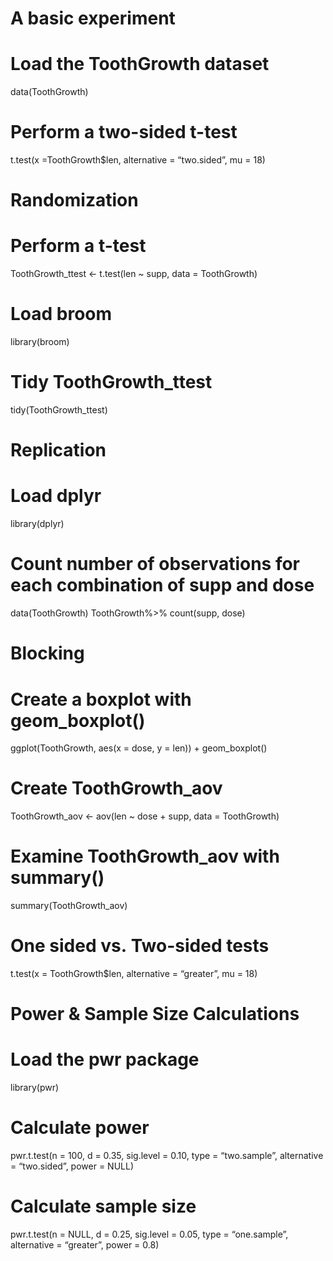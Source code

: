 # A basic experiment

# Load the ToothGrowth dataset
data(ToothGrowth)

# Perform a two-sided t-test
t.test(x =ToothGrowth$len, alternative = "two.sided", mu = 18)

# Randomization

# Perform a t-test
ToothGrowth_ttest <- t.test(len ~ supp, data = ToothGrowth)

# Load broom
library(broom)

# Tidy ToothGrowth_ttest
tidy(ToothGrowth_ttest)

# Replication

# Load dplyr
library(dplyr)

# Count number of observations for each combination of supp and dose
data(ToothGrowth) 
ToothGrowth%>% 
    count(supp, dose)
 
# Blocking
# Create a boxplot with geom_boxplot()
ggplot(ToothGrowth, aes(x = dose, y = len)) + 
    geom_boxplot()

# Create ToothGrowth_aov
ToothGrowth_aov <- aov(len ~ dose + supp, data = ToothGrowth)

# Examine ToothGrowth_aov with summary()
summary(ToothGrowth_aov)

# One sided vs. Two-sided tests
t.test(x = ToothGrowth$len,
         alternative = "greater",
         mu = 18)
         
# Power & Sample Size Calculations

# Load the pwr package
library(pwr)

# Calculate power
pwr.t.test(n = 100, 
             d = 0.35,
             sig.level = 0.10,
             type = "two.sample", 
             alternative = "two.sided",
             power = NULL)
             
# Calculate sample size
pwr.t.test(n = NULL,
           d = 0.25, 
           sig.level = 0.05, 
           type = "one.sample", 
           alternative = "greater", 
           power = 0.8)
           
           
   
   
   
   
